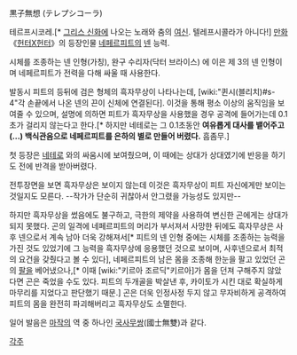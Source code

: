 黒子無想 (テレプシコーラ)

테르프시코레.[* [[그리스 신화]]에 나오는 노래와 춤의 [[여신]]. 텔레프시콜라가 아니다!]
[[만화]] 《[[헌터X헌터]]》의 등장인물 [[네페르피트]]의 [[넨]] 능력.

시체를 조종하는 넨 인형(가칭), 완구 수리자(닥터 브라이스) 에 이은 제 3의 넨 인형이며 네페르피트가 전력을 다해 싸울 때 사용한다.

발동시 피트의 등뒤에 검은 형체의 흑자무상이 나타나는데, [wiki:"퀸시(블리치)#s-4"각 손끝에서 나온 넨의 끈이 신체에 연결된다]. 이것을 통해 평소 이상의 움직임을 보여줄 수 있으며, 설명에 의하면 피트가 흑자무상을 사용했을 경우 공격에 들어가는데 0.1초가 걸리지 않는다고 한다.[* 하지만 네테로는 그 0.1초동안 '''여유롭게 대사를 뱉어주고(...) 백식관음으로 네페르피트를 은하의 별로 만들어 버렸다.''' 흠좀무.]

첫 등장은 [[네테로]] 와의 싸움시에 보여줬으며, 이 때에는 상대가 상대였기에 반응을 하기도 전에 반격을 받아버렸다. 

전투장면을 보면 흑자무상은 보이지 않는데 이것은 흑자무상이 피트 자신에게만 보이는 것일지도 모른다. --작가가 단순히 귀찮아서 안그렸을 가능성도 있지만--

하지만 흑자무상을 썼음에도 불구하고, 극한의 제약을 사용하여 변신한 곤에게는 상대가 되지 못했다. 곤의 일격에 네페르피트의 머리가 부서져서 사망한 뒤에도 흑자무상은 사후 넨으로서 계속 남아 더욱 강해져서[* 피트의 넨 인형 중에는 시체를 조종하는 능력을 가진 것도 있었기에 그 능력을 흑자무상에 응용했던 것으로 보이며, 사후넨으로서 최적의 요건을 갖췄다고 볼 수 있다], 네페르피트의 남은 몸을 조종해 한눈을 팔고 있었던 곤의 [[팔]]을 베어냈으나,[* 이때 [wiki:"키르아 조르딕"키르아]가 몸을 던져 구해주지 않았다면 곤은 죽었을 수도 있다. 피트의 두개골을 박살낸 후, 카이토가 시킨 대로 확실하게 마무리를 지었다고 판단했기 때문.] 곤은 더욱 인정사정 두지 않고 무자비하게 공격하여 피트의 몸을 완전히 파괴해버리고 흑자무상도 소멸한다.

일어 발음은 [[마작]]의 역 중 하나인 [[국사무쌍]](國士無雙)과 같다.


[[각주]]
